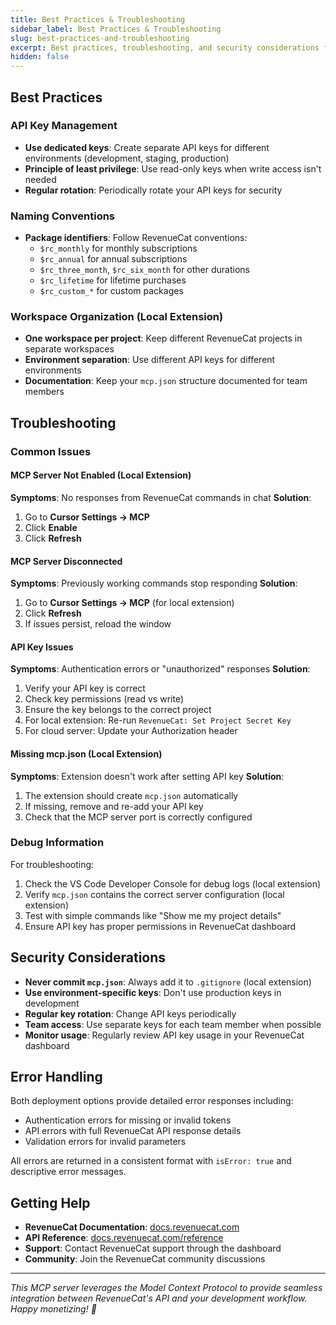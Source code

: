 ```yaml
---
title: Best Practices & Troubleshooting
sidebar_label: Best Practices & Troubleshooting
slug: best-practices-and-troubleshooting
excerpt: Best practices, troubleshooting, and security considerations for RevenueCat MCP
hidden: false
---
```


## Best Practices

### API Key Management

- **Use dedicated keys**: Create separate API keys for different environments (development, staging, production)
- **Principle of least privilege**: Use read-only keys when write access isn't needed
- **Regular rotation**: Periodically rotate your API keys for security

### Naming Conventions

- **Package identifiers**: Follow RevenueCat conventions:
  - `$rc_monthly` for monthly subscriptions
  - `$rc_annual` for annual subscriptions
  - `$rc_three_month`, `$rc_six_month` for other durations
  - `$rc_lifetime` for lifetime purchases
  - `$rc_custom_*` for custom packages

### Workspace Organization (Local Extension)

- **One workspace per project**: Keep different RevenueCat projects in separate workspaces
- **Environment separation**: Use different API keys for different environments
- **Documentation**: Keep your `mcp.json` structure documented for team members

## Troubleshooting

### Common Issues

#### MCP Server Not Enabled (Local Extension)

**Symptoms**: No responses from RevenueCat commands in chat
**Solution**:

1. Go to **Cursor Settings → MCP**
2. Click **Enable**
3. Click **Refresh**

#### MCP Server Disconnected

**Symptoms**: Previously working commands stop responding
**Solution**:

1. Go to **Cursor Settings → MCP** (for local extension)
2. Click **Refresh**
3. If issues persist, reload the window

#### API Key Issues

**Symptoms**: Authentication errors or "unauthorized" responses
**Solution**:

1. Verify your API key is correct
2. Check key permissions (read vs write)
3. Ensure the key belongs to the correct project
4. For local extension: Re-run `RevenueCat: Set Project Secret Key`
5. For cloud server: Update your Authorization header

#### Missing mcp.json (Local Extension)

**Symptoms**: Extension doesn't work after setting API key
**Solution**:

1. The extension should create `mcp.json` automatically
2. If missing, remove and re-add your API key
3. Check that the MCP server port is correctly configured

### Debug Information

For troubleshooting:

1. Check the VS Code Developer Console for debug logs (local extension)
2. Verify `mcp.json` contains the correct server configuration (local extension)
3. Test with simple commands like "Show me my project details"
4. Ensure API key has proper permissions in RevenueCat dashboard

## Security Considerations

- **Never commit `mcp.json`**: Always add it to `.gitignore` (local extension)
- **Use environment-specific keys**: Don't use production keys in development
- **Regular key rotation**: Change API keys periodically
- **Team access**: Use separate keys for each team member when possible
- **Monitor usage**: Regularly review API key usage in your RevenueCat dashboard

## Error Handling

Both deployment options provide detailed error responses including:

- Authentication errors for missing or invalid tokens
- API errors with full RevenueCat API response details
- Validation errors for invalid parameters

All errors are returned in a consistent format with `isError: true` and descriptive error messages.

## Getting Help

- **RevenueCat Documentation**: [docs.revenuecat.com](https://docs.revenuecat.com)
- **API Reference**: [docs.revenuecat.com/reference](https://docs.revenuecat.com/reference)
- **Support**: Contact RevenueCat support through the dashboard
- **Community**: Join the RevenueCat community discussions

---

_This MCP server leverages the Model Context Protocol to provide seamless integration between RevenueCat's API and your development workflow. Happy monetizing! 🚀_